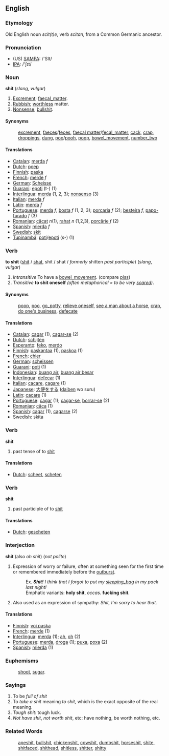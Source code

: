 ==English==
=== Etymology ===
Old English noun ''scit(t)e'', verb ''scitan'', from a Common Germanic ancestor.

=== Pronunciation ===
*(US) [[w:SAMPA|SAMPA]]: /'SIt/
*[[w:IPA|IPA]]: /'ʃɪt/

=== Noun ===

'''shit''' (''slang'', ''vulgar'') 

# [[Excrement]]; [[faecal_matter]].
# [[Rubbish]]; [[worthless]] matter.
# [[Nonsense]]; [[bullshit]].

==== Synonyms ====

:[[excrement]], [[faeces]]/[[feces]], [[faecal matter]]/[[fecal_matter]], [[cack]], [[crap]], [[droppings]], [[dung]], [[poo]]/[[pooh]], [[poop]], [[bowel_movement]], [[number_two]]

==== Translations ====
*[[Catalan]]: [[merda]] ''f''
*[[Dutch]]: [[poep]]
*[[Finnish]]: [[paska]]
*[[French]]: [[merde]] ''f''
*[[German]]: [[Scheisse]]
*[[Guarani]]: [[epoti]] (t-) (1)
*[[Interlingua]]: [[merda]] (1, 2, 3); [[nonsenso]] (3)
*[[Italian]]: [[merda]]  ''f''
*[[Latin]]: [[merda]] ''f''
*[[Portuguese]]: [[merda]] ''f'', [[bosta]] ''f'' (1, 2, 3); [[porcaria]] ''f'' (2); [[besteira]] ''f'', [[papo-furado]] ''f'' (3)
*[[Romanian]]: [[căcat]] ''n''(1), [[rahat]] ''n'' (1,2,3), [[porcărie]] ''f'' (2)
*[[Spanish]]: [[mierda]] ''f''
*[[Swedish]]: [[skit]]
*[[Tupinambá]]: [[poti]]/[[epoti]] (s-) (1)

=== Verb ===

'''to shit''' ([[shit]] / [[shat]], shit / shat / ''formerly'' shitten ''past participle'') (''slang'', ''vulgar'') 

# ''Intransitive'' To have a [[bowel_movement]]. (compare [[piss]])
# ''Transitive'' '''to shit oneself''' ''(often metaphorical = to be very [[scared]])''.

==== Synonyms ====
:[[poop]], [[poo]], [[go_potty]], [[relieve oneself]], [[see a man about a horse]], [[crap]], [[do one's business]], [[defecate]]

==== Translations ====
*[[Catalan]]: [[cagar]] (1), [[cagar-se]] (2)
*[[Dutch]]: [[schijten]]
*[[Esperanto]]: [[feko]], [[merdo]]
*[[Finnish]]: [[paskantaa]] (1), [[paskoa]] (1)
*[[French]]: [[chier]]
*[[German]]: [[scheissen]]
*[[Guarani]]: [[poti]] (1)
*[[Indonesian]]: [[buang air]], [[buang air besar]]
*[[Interlingua]]: [[defecar]] (1)
*[[Italian]]: [[cacare]], [[cagare]] (1)
*[[Japanese]]: [[大便]]をする ([[daiben]] wo suru)
*[[Latin]]: [[cacare]] (1)
*[[Portuguese]]: [[cagar]] (1); [[cagar-se]], [[borrar-se]] (2)
*[[Romanian]]: [[căca]] (1)
*[[Spanish]]: [[cagar]] (1), [[cagarse]] (2)
*[[Swedish]]: [[skita]]

=== Verb ===

'''shit'''

# past tense of to [[shit]]

==== Translations ====
*[[Dutch]]: [[scheet]], [[scheten]]

=== Verb ===

'''shit'''

# past participle of to [[shit]]

==== Translations ====
*[[Dutch]]: [[gescheten]]

=== Interjection ===

'''shit''' (also ''oh shit'') (''not polite'') 

# Expression of worry or failure, often at something seen for the first time or remembered immediately before the [[outburst]].
#:Ex. '' '''Shit!''' I think that I forgot to put my [[sleeping_bag]] in my pack last night!''
#:Emphatic variants: '''holy shit''', ''occas.'' '''fucking shit'''.
#Also used as an expression of sympathy: ''Shit, I'm sorry to hear that.''

==== Translations ====
*[[Finnish]]: [[voi paska]]
*[[French]]: [[merde]] (1)
*[[Interlingua]]: [[merda]] (1); [[ah]], [[oh]] (2)
*[[Portuguese]]: [[merda]], [[droga]] (1); [[puxa]], [[poxa]] (2)
*[[Spanish]]: [[mierda]] (1)

=== Euphemisms ===
:[[shoot]], [[sugar]].

=== Sayings ===

# To be ''full of shit''
# To ''take a shit'' meaning ''to shit'', which is the exact opposite of the real meaning.
# ''Tough shit'': tough luck.
# ''Not have shit'', ''not worth shit'', etc: have nothing, be worth nothing, etc.

===Related Words===
:[[apeshit]], [[bullshit]], [[chickenshit]], [[cowshit]], [[dumbshit]], [[horseshit]], [[shite]], [[shitfaced]], [[shithead]], [[shitless]], [[shitter]], [[shitty]]